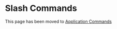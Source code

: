 # Slash Commands

This page has been moved to [Application Commands](/docs/interactions/application-commands/)
